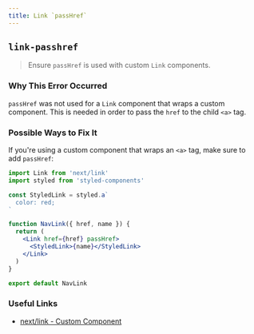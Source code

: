 ```yaml
---
title: Link `passHref`
---
```


## `link-passhref`

> Ensure `passHref` is used with custom `Link` components.

### Why This Error Occurred

`passHref` was not used for a `Link` component that wraps a custom component. This is needed in order to pass the `href` to the child `<a>` tag.

### Possible Ways to Fix It

If you're using a custom component that wraps an `<a>` tag, make sure to add `passHref`:

```jsx filename="nav-link.js"
import Link from 'next/link'
import styled from 'styled-components'

const StyledLink = styled.a`
  color: red;
`

function NavLink({ href, name }) {
  return (
    <Link href={href} passHref>
      <StyledLink>{name}</StyledLink>
    </Link>
  )
}

export default NavLink
```

### Useful Links

- [next/link - Custom Component](/docs/api-reference/next/link#if-the-child-is-a-custom-component-that-wraps-an-a-tag)
